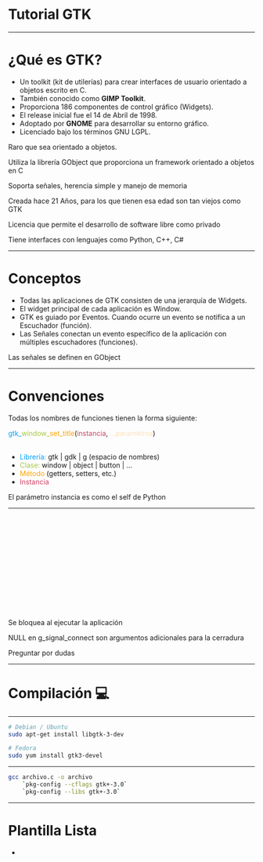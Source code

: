 



# Tutorial GTK 
---

# ¿Qué es **GTK**?

<div>
  <ul>
    <Appear>
      <li>
        Un toolkit <span class="tenue">(kit de utilerías)</span> para crear
        interfaces de usuario orientado a objetos escrito en <span class="nombre">C</span>.
       </li>
      <li>También conocido como <strong>GIMP Toolkit</strong>.</li>
      <li>Proporciona <span class="numero">186</span> componentes de control gráfico (<span class="concepto">Widgets</span>).</li>
      <li>El release inicial fue el <span class="dato">14 de Abril de 1998</span>.</li>
      <li>Adoptado por <strong>GNOME</strong> para desarrollar su entorno gráfico.</li>
      <li>Licenciado bajo los términos <span class="dato">GNU LGPL</span>.</li>
    </Appear>
    </ul>
</div>

<Notes>
  Raro que sea orientado a objetos.

  Utiliza la librería GObject que proporciona un framework orientado a objetos en C

  Soporta señales, herencia simple y manejo de memoria

  Creada hace 21 Años, para los que tienen esa edad son tan viejos como GTK

  Licencia que permite el desarrollo de software libre como privado

  Tiene interfaces con lenguajes como Python, C++, C#
</Notes>

---
# Conceptos 

<div>
  <ul>
    <Appear>
      <li>Todas las aplicaciones de <span class="nombre">GTK</span> consisten de una jerarquía de <span class="concepto">Widgets</span>.</li>
      <li>El widget principal de cada aplicación es <span class="concepto">Window</span>.</li>
      <li><span class="nombre">GTK</span> es guiado por <span class="concepto">Eventos</span>. Cuando ocurre un evento se notifica a un <span class="concepto">Escuchador</span> <span class="tenue">(función)</span>.</li>
      <li>Las <span class="concepto">Señales</span> conectan un evento específico de la aplicación con múltiples escuchadores <span class="tenue">(funciones)</span>.</li>
    </Appear>
  </ul>
</div>

<Notes>
  Las señales se definen en GObject

</Notes>

---

# Convenciones 

Todas los nombres de funciones tienen la forma siguiente:

<div><span style="color: #009FFD">gtk_</span><span style="color: #A6C840">window_</span><span style="color: #FFA400">set_title</span>(<span style="color: #CE4164">instancia</span>, <span style="color: #FFE0B5">...parametros</span>)</div>
<br/>
<div>
  <ul>
    <Appear>
      <li><span style="color: #009FFD">Librería:</span> gtk | gdk | g <span class="tenue">(espacio de nombres)</span></li>
      <li><span style="color: #A6C840">Clase:</span> window | object | button | ...</li>
      <li><span style="color: #FFA400">Método </span><span class="tenue"> (getters, setters, etc.)</span></li>
      <li><span style="color: #CE4164">Instancia</span></li>
    </Appear>
  </ul>
</div>



<Notes>
  El parámetro instancia es como el self de Python
</Notes>

---

<CodeSurfer theme={nightOwl} showNumbers={true}>

```c title="Aplicación Básica" file=./codigo/Ejemplo1.c
```

```diff 1 title="Aplicación Básica" subtitle="Importar la librería gtk"

```

```diff 1,11:12 title="Aplicación Básica" subtitle="Inicializar la aplicación"

```

```diff 12[25:90] title="Aplicación Básica" subtitle="Inicializar la aplicación"

```

```diff 1,11:14 title="Aplicación Básica" subtitle="Conectar la señal"

```

```diff 1,11:15 title="Aplicación Básica" subtitle="Ejecutar la aplicación"

```

```diff 1,11:16 title="Aplicación Básica" subtitle="Liberar los recursos utilizados"

```

```diff 1,11:19 title="Aplicación Básica" subtitle="Retornar el estado de la aplicación"

```

```diff 3:9 title="Aplicación Básica" subtitle="Creación de los Widgets"

```

```diff 3 title="Aplicación Básica" subtitle="Creación de los Widgets"

```

```diff 3[22:61],14[20:22,59:62] title="Aplicación Básica" subtitle="Creación de los Widgets"

```

```diff 3:4 title="Aplicación Básica" subtitle="Creación del widget Window"

```

```diff 3:7 title="Aplicación Básica" subtitle="Establecer parámetros de la ventana"

```

```diff 3:9 title="Aplicación Básica" subtitle="Mostrar la ventana"

```

```diff title="Aplicación Básica"

```

</CodeSurfer>

<Notes>
  Se bloquea al ejecutar la aplicación

  NULL en g_signal_connect son argumentos adicionales para la cerradura

  Preguntar por dudas
</Notes>

---

# Compilación 💻

---

<CodeSurfer theme={nightOwl}>

```bash title="Instalación"
# Debian / Ubuntu
sudo apt-get install libgtk-3-dev

# Fedora
sudo yum install gtk3-devel

```

</CodeSurfer>

---

<CodeSurfer theme={nightOwl}>

```bash title="Compilación"
gcc archivo.c -o archivo
    `pkg-config --cflags gtk+-3.0` 
    `pkg-config --libs gtk+-3.0`
```

</CodeSurfer>

---

# Plantilla Lista

<div>
  <ul>
    <Appear>
      <li></li>
    </Appear>
  </ul>
</div>